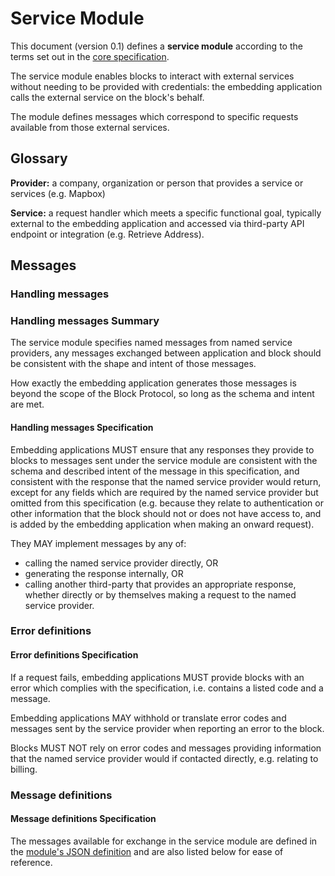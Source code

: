 # Service Module

This document (version 0.1) defines a **service module** according to the terms set out in the [core specification](https://blockprotocol.org/docs/spec/core).

The service module enables blocks to interact with external services without needing to be provided with credentials: the embedding application calls the external service on the block's behalf.

The module defines messages which correspond to specific requests available from those external services.

## Glossary

**Provider:** a company, organization or person that provides a service or services (e.g. Mapbox)

**Service:** a request handler which meets a specific functional goal, typically external to the embedding application and accessed via third-party API endpoint or integration (e.g. Retrieve Address).

## Messages

### Handling messages

### <Hidden>Handling messages </Hidden>Summary

The service module specifies named messages from named service providers, any messages exchanged between application and block should be consistent with the shape and intent of those messages.

How exactly the embedding application generates those messages is beyond the scope of the Block Protocol, so long as the schema and intent are met.

#### <Hidden>Handling messages </Hidden>Specification

Embedding applications MUST ensure that any responses they provide to blocks to messages sent under the service module are consistent with the schema and described intent of the message in this specification, and consistent with the response that the named service provider would return, except for any fields which are required by the named service provider but omitted from this specification (e.g. because they relate to authentication or other information that the block should not or does not have access to, and is added by the embedding application when making an onward request).

They MAY implement messages by any of:

- calling the named service provider directly, OR
- generating the response internally, OR
- calling another third-party that provides an appropriate response, whether directly or by themselves making a request to the named service provider.

### Error definitions

#### <Hidden>Error definitions </Hidden>Specification

If a request fails, embedding applications MUST provide blocks with an error which complies with the specification, i.e. contains a listed code and a message.

Embedding applications MAY withhold or translate error codes and messages sent by the service provider when reporting an error to the block.

Blocks MUST NOT rely on error codes and messages providing information that the named service provider would if contacted directly, e.g. relating to billing.

### Message definitions

#### <Hidden>Message definitions </Hidden>Specification

The messages available for exchange in the service module are defined in the [module's JSON definition](https://github.com/blockprotocol/blockprotocol/blob/main/libs/%40blockprotocol/service/src/service-module.json#L5) and are also
listed below for ease of reference.

<ServiceModuleMessageList />
